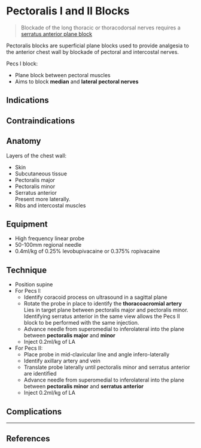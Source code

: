 # Pectoralis I and II Blocks


> Blockade of the long thoracic or thoracodorsal nerves requires a [serratus anterior plane block](/regional/anaesthesia/serratus.md)

Pectoralis blocks are superficial plane blocks used to provide analgesia to the anterior chest wall by blockade of pectoral and intercostal nerves.

Pecs I block:

* Plane block between pectoral muscles
* Aims to block **median** and **lateral pectoral nerves**


## Indications

## Contraindications

## Anatomy

Layers of the chest wall:

* Skin
* Subcutaneous tissue
* Pectoralis major
* Pectoralis minor
* Serratus anterior\
Present more laterally.
* Ribs and intercostal muscles

## Equipment

* High frequency linear probe
* 50-100mm regional needle
* 0.4ml/kg of 0.25% levobupivacaine or 0.375% ropivacaine

## Technique

* Position supine
* For Pecs I:
	* Identify coracoid process on ultrasound in a sagittal plane
	* Rotate the probe in place to identify the **thoracoacromial artery**\
	Lies in target plane between pectoralis major and pectoralis minor. Identifying serratus anterior in the same view allows the Pecs II block to be performed with the same injection.
	* Advance needle from superomedial to inferolateral into the plane between **pectoralis major** and **minor**
	* Inject 0.2ml/kg of LA
* For Pecs II:
	* Place probe in mid-clavicular line and angle infero-laterally
	* Identify axillary artery and vein
	* Translate probe laterally until pectoralis minor and serratus anterior are identified
	* Advance needle from superomedial to inferolateral into the plane between **pectoralis minor** and **serratus anterior**
	* Inject 0.2ml/kg of LA


## Complications


---

## References
